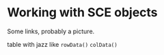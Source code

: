 # Working with SCE objects


Some links, probably a picture.


table with jazz like
`rowData()`
`colData()`

